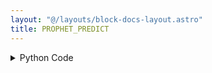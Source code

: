 ```yaml
---
layout: "@/layouts/block-docs-layout.astro"
title: PROPHET_PREDICT
---
```



<PythonDocsDisplay docstring={docstring} />

<details>
<summary>Python Code</summary>
```python
from flojoy import DataFrame, flojoy, run_in_venv


@flojoy
@run_in_venv(
    pip_dependencies=[
        "prophet==1.1.5",
    ]
)
def PROPHET_PREDICT(
    default: DataFrame, run_forecast: bool = True, periods: int = 365
) -> DataFrame:
    """The PROPHET_PREDICT node runs a Prophet model on the incoming dataframe.

    The DataContainer input type must be a dataframe, and the first column (or index) of the dataframe must be of a datetime type.

    This node always returns a DataContainer of a dataframe type. It will also always return an 'extra' field with a key 'prophet' of which the value is the JSONified Prophet model.
    This model can be loaded as follows:

    Parameters
    ----------
    run_forecast : bool
        If True (default case), the dataframe of the returning DataContainer
        ('m' parameter of the DataContainer) will be the forecasted dataframe.
        It will also have an 'extra' field with the key 'original', which is
        the original dataframe passed in.

        If False, the returning dataframe will be the original data.

        This node will also always have an 'extra' field, run_forecast, which
        matches that of the parameters passed in. This is for future nodes
        to know if a forecast has already been run.

        Default = True

    periods : int
        The number of periods to predict out. Only used if run_forecast is True.
        Default = 365

    Returns
    -------
    DataFrame
        With parameter as df.
        Indicates either the original df passed in, or the forecasted df
        (depending on if run_forecast is True).

    DataContainer
        With parameter as 'extra'.
        Contains keys run_forecast which correspond to the input parameter,
        and potentially 'original' in the event that run_forecast is True.
    """

    import os
    import sys

    import numpy as np
    import pandas as pd
    import prophet
    from prophet.serialize import model_to_json

    def _make_dummy_dataframe_for_prophet():
        """Generate random time series data to test if prophet works"""
        start_date = pd.Timestamp("2023-01-01")
        end_date = pd.Timestamp("2023-07-20")
        num_days = (end_date - start_date).days + 1
        timestamps = pd.date_range(start=start_date, end=end_date, freq="D")
        data = np.random.randn(num_days)  # Random data points
        df = pd.DataFrame({"ds": timestamps, "ys": data})
        df.rename(
            columns={df.columns[0]: "ds", df.columns[1]: "y"}, inplace=True
        )  # PROPHET model expects first column to be `ds` and second to be `y`
        return df

    def _apply_macos_prophet_hotfix():
        """This is a hotfix for MacOS. See https://github.com/facebook/prophet/issues/2250#issuecomment-1559516328 for more detail"""

        if not sys.platform == "darwin":
            return

        # Test if prophet works (i.e. if the hotfix had already been applied)
        try:
            _dummy_df = _make_dummy_dataframe_for_prophet()
            prophet.Prophet().fit(_dummy_df)
        except RuntimeError as e:
            print(f"Could not run prophet, applying hotfix...")
        else:
            return

        prophet_dir = prophet.__path__[0]  # type: ignore
        # Get stan dir
        stan_dir = os.path.join(prophet_dir, "stan_model")
        # Find cmdstan-xxxxx dir
        cmdstan_basename = [x for x in os.listdir(stan_dir) if x.startswith("cmdstan")]
        assert len(cmdstan_basename) == 1, "Could not find cmdstan dir"
        cmdstan_basename = cmdstan_basename[0]
        # Run (from stan_dir) : install_name_tool -add_rpath @executable_path/<CMDSTAN_BASENAME>/stan/lib/stan_math/lib/tbb prophet_model.bin
        cmd = f"install_name_tool -add_rpath @executable_path/{cmdstan_basename}/stan/lib/stan_math/lib/tbb prophet_model.bin"
        cwd = os.getcwd()
        os.chdir(stan_dir)
        return_code = os.system(cmd)
        os.chdir(cwd)
        if return_code != 0:
            raise RuntimeError("Could not apply hotfix")

    _apply_macos_prophet_hotfix()

    df = default.m
    first_col = df.iloc[:, 0]
    if not pd.api.types.is_datetime64_any_dtype(first_col):
        raise ValueError(
            "First column must be of datetime type data for PROPHET_PREDICT!"
        )
    df.rename(
        columns={df.columns[0]: "ds", df.columns[1]: "y"}, inplace=True
    )  # PROPHET model expects first column to be `ds` and second to be `y`
    model = prophet.Prophet()
    model.fit(df)
    extra = {"prophet": model_to_json(model), "run_forecast": run_forecast}
    # If run_forecast, the return df is the forecast, otherwise the original
    return_df = df.copy()
    if run_forecast:
        future = model.make_future_dataframe(periods)
        forecast = model.predict(future)
        extra["original"] = df
        return_df = forecast

    return DataFrame(df=return_df, extra=extra)

```
[Find this Flojoy Block on GitHub](https://github.com/flojoy-ai/blocks/blob/main/blocks/AI_ML/PREDICT_TIME_SERIES/PROPHET_PREDICT/PROPHET_PREDICT.py)
</details>

## Example

<AppDisplay app={app} blockName="PROPHET_PREDICT" client:visible />

In this example, the `TIMESERIES` node generates random time series data

<!-- '<table border="1" class="dataframe">  <thead>   <tr style="text-align: right;">     <th></th>     <th>Timestamp</th>     <th>Data</th>  </tr>  </thead>  <tbody>    <tr>      <th>0</th>      <td>2023-01-01</td>      <td>-0.187903</td>    </tr>    <tr>      <th>1</th>      <td>2023-01-02</td>      <td>0.204290</td>    </tr>    <tr>      <th>2</th>      <td>2023-01-03</td>      <td>-0.659945</td>    </tr>  </tbody></table>' -->

This dataframe is then passed to the `PROPHET_PREDICT` node, with the default parameters
of `run_forecast=True` and `periods=365`. This node trains a `Prophet` model and runs a prediction
forecast over a 365 period. 

It returns a DataContainer with the following
* `type`: `dataframe`
* `m`: The forecasted dataframe
* `extra`: 
  * `run_forecast`: `True` (because that's what was passed in)
  * `prophet`: The trained `Prophet` model
  * `original`: The dataframe passed into the node

Finally, this is passed to 2 nodes, `PROPHET_PLOT` and `PROPHET_COMPONENTS`, wherein
the forecast and the trend components are plotted in Plotly. Because a forecast was already run,
the `PROPHET_PLOT` and `PROPHET_COMPONENTS` nodes know to use the already predicted dataframe.
